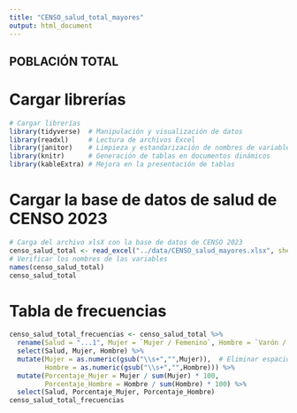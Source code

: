```yaml
---
title: "CENSO_salud_total_mayores"
output: html_document
---
```



## POBLACIÓN TOTAL
# Cargar librerías
```r
# Cargar librerías
library(tidyverse)  # Manipulación y visualización de datos
library(readxl)     # Lectura de archivos Excel
library(janitor)    # Limpieza y estandarización de nombres de variables
library(knitr)      # Generación de tablas en documentos dinámicos
library(kableExtra) # Mejora en la presentación de tablas
```

# Cargar la base de datos de salud de CENSO 2023
```r
# Carga del archivo xlsX con la base de datos de CENSO 2023
censo_salud_total <- read_excel("../data/CENSO_salud_mayores.xlsx", sheet = "total")
# Verificar los nombres de las variables
names(censo_salud_total)
censo_salud_total


```
# Tabla de frecuencias
```r
censo_salud_total_frecuencias <- censo_salud_total %>%
  rename(Salud = "...1", Mujer = `Mujer / Femenino`, Hombre = `Varón / Masculino`) %>%
  select(Salud, Mujer, Hombre) %>%
  mutate(Mujer = as.numeric(gsub("\\s+","",Mujer)),  # Eliminar espacios y convertir a numérico
         Hombre = as.numeric(gsub("\\s+","",Hombre))) %>%
  mutate(Porcentaje_Mujer = Mujer / sum(Mujer) * 100,
         Porcentaje_Hombre = Hombre / sum(Hombre) * 100) %>%
  select(Salud, Porcentaje_Mujer, Porcentaje_Hombre)
censo_salud_total_frecuencias
```

